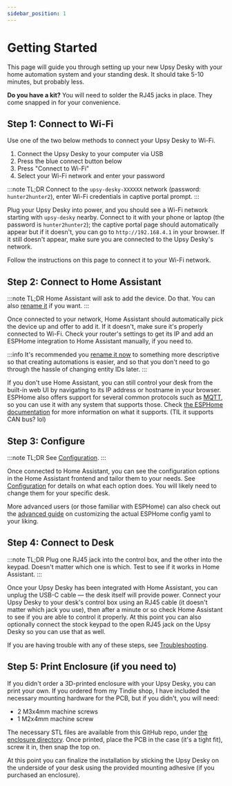 ```yaml
---
sidebar_position: 1
---
```


# Getting Started

This page will guide you through setting up your new Upsy Desky with your home automation system and your standing desk. It should take 5-10 minutes, but probably less.

**Do you have a kit?** You will need to solder the RJ45 jacks in place. They come snapped in for your convenience.

## Step 1: Connect to Wi-Fi

Use one of the two below methods to connect your Upsy Desky to Wi-Fi.


<Tabs>
  <TabItem value="usb" label="USB (Wired)" default>

1. Connect the Upsy Desky to your computer via USB
2. Press the blue connect button below
3. Press "Connect to Wi-Fi"
3. Select your Wi-Fi network and enter your password

<EspInstallButton
  unsupportedMessage="Provisioning via USB only works in browsers which support Web Serial, such as Chrome or Edge. Please provision your Upsy Desky via Wi-Fi instead." />

  </TabItem>
  <TabItem value="captive-portal" label="Captive Portal (Wireless)">

:::note TL;DR
Connect to the `upsy-desky-XXXXXX` network (password: `hunter2hunter2`), enter Wi-Fi credentials in captive portal prompt.
:::

Plug your Upsy Desky into power, and you should see a Wi-Fi network starting with `upsy-desky` nearby. Connect to it with your phone or laptop (the password is `hunter2hunter2`); the captive portal page should automatically appear but if it doesn't, you can go to `http://192.168.4.1` in your browser. If it still doesn't appear, make sure you are connected to the Upsy Desky's network.

Follow the instructions on this page to connect it to your Wi-Fi network.

  </TabItem>
</Tabs>

## Step 2: Connect to Home Assistant

:::note TL;DR
Home Assistant will ask to add the device. Do that. You can also [rename it](./configuration/renaming/index.md) if you want.
:::

Once connected to your network, Home Assistant should automatically pick the device up and offer to add it. If it doesn't, make sure it's properly connected to Wi-Fi. Check your router's settings to get its IP and add an ESPHome integration to Home Assistant manually, if you need to.

:::info
It's recommended you [rename it now](./configuration/renaming/index.md) to something more descriptive so that creating automations is easier, and so that you don't need to go through the hassle of changing entity IDs later.
:::

If you don't use Home Assistant, you can still control your desk from the built-in web UI by navigating to its IP address or hostname in your browser. ESPHome also offers support for several common protocols such as [MQTT](https://esphome.io/components/mqtt.html), so you can use it with any system that supports those. Check [the ESPHome documentation](https://esphome.io/#core-components) for more information on what it supports. (TIL it supports CAN bus? lol)

## Step 3: Configure

:::note TL;DR
See [Configuration](./configuration/index.md).
:::

Once connected to Home Assistant, you can see the configuration options in the Home Assistant frontend and tailor them to your needs. See [Configuration](./configuration/index.md) for details on what each option does. You will likely need to change them for your specific desk.

More advanced users (or those familiar with ESPHome) can also check out the [advanced guide](./advanced/customization/index.md) on customizing the actual ESPHome config yaml to your liking.

## Step 4: Connect to Desk

:::note TL;DR
Plug one RJ45 jack into the control box, and the other into the keypad. Doesn't matter which one is which. Test to see if it works in Home Assistant.
:::

Once your Upsy Desky has been integrated with Home Assistant, you can unplug the USB-C cable — the desk itself will provide power. Connect your Upsy Desky to your desk's control box using an RJ45 cable (it doesn't matter which jack you use), then after a minute or so check Home Assistant to see if you are able to control it properly. At this point you can also optionally connect the stock keypad to the open RJ45 jack on the Upsy Desky so you can use that as well.

If you are having trouble with any of these steps, see [Troubleshooting](./troubleshooting.md).

## Step 5: Print Enclosure (if you need to)

If you didn't order a 3D-printed enclosure with your Upsy Desky, you can print your own. If you ordered from my Tindie shop, I have included the necessary mounting hardware for the PCB, but if you didn't, you will need:

- 2 M3x4mm machine screws
- 1 M2x4mm machine screw

The necessary STL files are available from this GitHub repo, under [the enclosure directory](https://github.com/tjhorner/upsy-desky/tree/master/enclosure). Once printed, place the PCB in the case (it's a tight fit), screw it in, then snap the top on.

At this point you can finalize the installation by sticking the Upsy Desky on the underside of your desk using the provided mounting adhesive (if you purchased an enclosure).